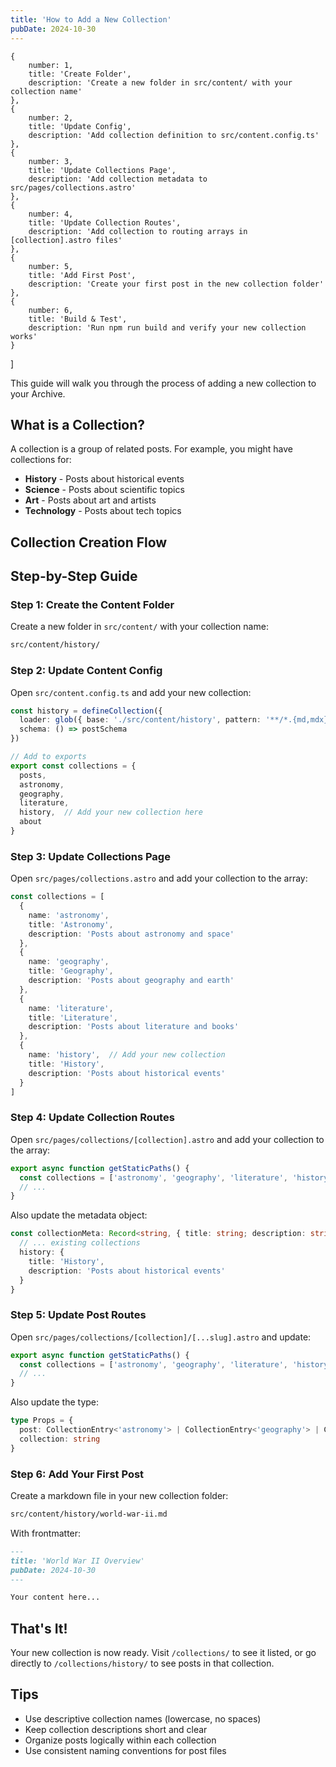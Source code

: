 ```yaml
---
title: 'How to Add a New Collection'
pubDate: 2024-10-30
---
```



    {
        number: 1,
        title: 'Create Folder',
        description: 'Create a new folder in src/content/ with your collection name'
    },
    {
        number: 2,
        title: 'Update Config',
        description: 'Add collection definition to src/content.config.ts'
    },
    {
        number: 3,
        title: 'Update Collections Page',
        description: 'Add collection metadata to src/pages/collections.astro'
    },
    {
        number: 4,
        title: 'Update Collection Routes',
        description: 'Add collection to routing arrays in [collection].astro files'
    },
    {
        number: 5,
        title: 'Add First Post',
        description: 'Create your first post in the new collection folder'
    },
    {
        number: 6,
        title: 'Build & Test',
        description: 'Run npm run build and verify your new collection works'
    }
]

This guide will walk you through the process of adding a new collection to your Archive.

## What is a Collection?

A collection is a group of related posts. For example, you might have collections for:
- **History** - Posts about historical events
- **Science** - Posts about scientific topics
- **Art** - Posts about art and artists
- **Technology** - Posts about tech topics

## Collection Creation Flow

<FlowDiagram steps={collectionSteps} title="Collection Setup Workflow" />

## Step-by-Step Guide

### Step 1: Create the Content Folder

Create a new folder in `src/content/` with your collection name:

```bash
src/content/history/
```

### Step 2: Update Content Config

Open `src/content.config.ts` and add your new collection:

```typescript
const history = defineCollection({
  loader: glob({ base: './src/content/history', pattern: '**/*.{md,mdx}' }),
  schema: () => postSchema
})

// Add to exports
export const collections = { 
  posts, 
  astronomy, 
  geography, 
  literature, 
  history,  // Add your new collection here
  about 
}
```

### Step 3: Update Collections Page

Open `src/pages/collections.astro` and add your collection to the array:

```typescript
const collections = [
  {
    name: 'astronomy',
    title: 'Astronomy',
    description: 'Posts about astronomy and space'
  },
  {
    name: 'geography',
    title: 'Geography',
    description: 'Posts about geography and earth'
  },
  {
    name: 'literature',
    title: 'Literature',
    description: 'Posts about literature and books'
  },
  {
    name: 'history',  // Add your new collection
    title: 'History',
    description: 'Posts about historical events'
  }
]
```

### Step 4: Update Collection Routes

Open `src/pages/collections/[collection].astro` and add your collection to the array:

```typescript
export async function getStaticPaths() {
  const collections = ['astronomy', 'geography', 'literature', 'history']  // Add here
  // ...
}
```

Also update the metadata object:

```typescript
const collectionMeta: Record<string, { title: string; description: string }> = {
  // ... existing collections
  history: {
    title: 'History',
    description: 'Posts about historical events'
  }
}
```

### Step 5: Update Post Routes

Open `src/pages/collections/[collection]/[...slug].astro` and update:

```typescript
export async function getStaticPaths() {
  const collections = ['astronomy', 'geography', 'literature', 'history'] as const
  // ...
}
```

Also update the type:

```typescript
type Props = {
  post: CollectionEntry<'astronomy'> | CollectionEntry<'geography'> | CollectionEntry<'literature'> | CollectionEntry<'history'>
  collection: string
}
```

### Step 6: Add Your First Post

Create a markdown file in your new collection folder:

```bash
src/content/history/world-war-ii.md
```

With frontmatter:

```markdown
---
title: 'World War II Overview'
pubDate: 2024-10-30
---

Your content here...
```

## That's It!

Your new collection is now ready. Visit `/collections/` to see it listed, or go directly to `/collections/history/` to see posts in that collection.

## Tips

- Use descriptive collection names (lowercase, no spaces)
- Keep collection descriptions short and clear
- Organize posts logically within each collection
- Use consistent naming conventions for post files
